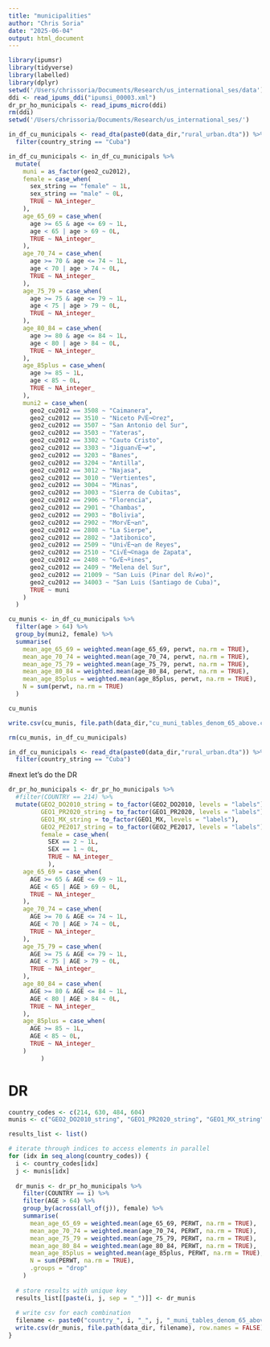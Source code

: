 ```yaml
---
title: "municipalities"
author: "Chris Soria"
date: "2025-06-04"
output: html_document
---
```

```r
library(ipumsr)
library(tidyverse)
library(labelled)
library(dplyr)
setwd('/Users/chrissoria/Documents/Research/us_international_ses/data')
ddi <- read_ipums_ddi("ipumsi_00003.xml")
dr_pr_ho_municipals <- read_ipums_micro(ddi)
rm(ddi)
setwd('/Users/chrissoria/Documents/Research/us_international_ses/')
```


```r
in_df_cu_municipals <- read_dta(paste0(data_dir,"rural_urban.dta")) %>% 
  filter(country_string == "Cuba")
```

```r
in_df_cu_municipals <- in_df_cu_municipals %>%
  mutate(
    muni = as_factor(geo2_cu2012),
    female = case_when(
      sex_string == "female" ~ 1L,
      sex_string == "male" ~ 0L,
      TRUE ~ NA_integer_
    ),
    age_65_69 = case_when(
      age >= 65 & age <= 69 ~ 1L,
      age < 65 | age > 69 ~ 0L,
      TRUE ~ NA_integer_
    ),
    age_70_74 = case_when(
      age >= 70 & age <= 74 ~ 1L,
      age < 70 | age > 74 ~ 0L,
      TRUE ~ NA_integer_
    ),
    age_75_79 = case_when(
      age >= 75 & age <= 79 ~ 1L,
      age < 75 | age > 79 ~ 0L,
      TRUE ~ NA_integer_
    ),
    age_80_84 = case_when(
      age >= 80 & age <= 84 ~ 1L,
      age < 80 | age > 84 ~ 0L,
      TRUE ~ NA_integer_
    ),
    age_85plus = case_when(
      age >= 85 ~ 1L,
      age < 85 ~ 0L,
      TRUE ~ NA_integer_
    ),
    muni2 = case_when(
      geo2_cu2012 == 3508 ~ "Caimanera",
      geo2_cu2012 == 3510 ~ "Niceto P√É¬©rez",
      geo2_cu2012 == 3507 ~ "San Antonio del Sur",
      geo2_cu2012 == 3503 ~ "Yateras",
      geo2_cu2012 == 3302 ~ "Cauto Cristo",
      geo2_cu2012 == 3303 ~ "Jiguan√É¬≠",
      geo2_cu2012 == 3203 ~ "Banes",
      geo2_cu2012 == 3204 ~ "Antilla",
      geo2_cu2012 == 3012 ~ "Najasa",
      geo2_cu2012 == 3010 ~ "Vertientes",
      geo2_cu2012 == 3004 ~ "Minas",
      geo2_cu2012 == 3003 ~ "Sierra de Cubitas",
      geo2_cu2012 == 2906 ~ "Florencia",
      geo2_cu2012 == 2901 ~ "Chambas",
      geo2_cu2012 == 2903 ~ "Bolivia",
      geo2_cu2012 == 2902 ~ "Mor√É¬≥n",
      geo2_cu2012 == 2808 ~ "La Sierpe",
      geo2_cu2012 == 2802 ~ "Jatibonico",
      geo2_cu2012 == 2509 ~ "Uni√É¬≥n de Reyes",
      geo2_cu2012 == 2510 ~ "Ci√É¬©naga de Zapata",
      geo2_cu2012 == 2408 ~ "G√É¬ºines",
      geo2_cu2012 == 2409 ~ "Melena del Sur",
      geo2_cu2012 == 21009 ~ "San Luis (Pinar del R√≠o)",
      geo2_cu2012 == 34003 ~ "San Luis (Santiago de Cuba)",
      TRUE ~ muni
    )
  )

cu_munis <- in_df_cu_municipals %>% 
  filter(age > 64) %>% 
  group_by(muni2, female) %>% 
  summarise(
    mean_age_65_69 = weighted.mean(age_65_69, perwt, na.rm = TRUE),
    mean_age_70_74 = weighted.mean(age_70_74, perwt, na.rm = TRUE),
    mean_age_75_79 = weighted.mean(age_75_79, perwt, na.rm = TRUE),
    mean_age_80_84 = weighted.mean(age_80_84, perwt, na.rm = TRUE),
    mean_age_85plus = weighted.mean(age_85plus, perwt, na.rm = TRUE), 
    N = sum(perwt, na.rm = TRUE)
  )

cu_munis

write.csv(cu_munis, file.path(data_dir,"cu_muni_tables_denom_65_above.csv"))
```

```r
rm(cu_munis, in_df_cu_municipals)
```

```r
in_df_cu_municipals <- read_dta(paste0(data_dir,"rural_urban.dta")) %>% 
  filter(country_string == "Cuba")
```
#next let's do the DR
```r
dr_pr_ho_municipals <- dr_pr_ho_municipals %>% 
  #filter(COUNTRY == 214) %>% 
  mutate(GEO2_DO2010_string = to_factor(GEO2_DO2010, levels = "labels"),
         GEO1_PR2020_string = to_factor(GEO1_PR2020, levels = "labels"),
         GEO1_MX_string = to_factor(GEO1_MX, levels = "labels"),
         GEO2_PE2017_string = to_factor(GEO2_PE2017, levels = "labels"),
         female = case_when(
           SEX == 2 ~ 1L,
           SEX == 1 ~ 0L,
           TRUE ~ NA_integer_
           ),
    age_65_69 = case_when(
      AGE >= 65 & AGE <= 69 ~ 1L,
      AGE < 65 | AGE > 69 ~ 0L,
      TRUE ~ NA_integer_
    ),
    age_70_74 = case_when(
      AGE >= 70 & AGE <= 74 ~ 1L,
      AGE < 70 | AGE > 74 ~ 0L,
      TRUE ~ NA_integer_
    ),
    age_75_79 = case_when(
      AGE >= 75 & AGE <= 79 ~ 1L,
      AGE < 75 | AGE > 79 ~ 0L,
      TRUE ~ NA_integer_
    ),
    age_80_84 = case_when(
      AGE >= 80 & AGE <= 84 ~ 1L,
      AGE < 80 | AGE > 84 ~ 0L,
      TRUE ~ NA_integer_
    ),
    age_85plus = case_when(
      AGE >= 85 ~ 1L,
      AGE < 85 ~ 0L,
      TRUE ~ NA_integer_
    )
         )
```
# DR
```r
country_codes <- c(214, 630, 484, 604)
munis <- c("GEO2_DO2010_string", "GEO1_PR2020_string", "GEO1_MX_string", "GEO2_PE2017_string")

results_list <- list()

# iterate through indices to access elements in parallel
for (idx in seq_along(country_codes)) {
  i <- country_codes[idx]
  j <- munis[idx]
  
  dr_munis <- dr_pr_ho_municipals %>% 
    filter(COUNTRY == i) %>% 
    filter(AGE > 64) %>% 
    group_by(across(all_of(j)), female) %>% 
    summarise(
      mean_age_65_69 = weighted.mean(age_65_69, PERWT, na.rm = TRUE),
      mean_age_70_74 = weighted.mean(age_70_74, PERWT, na.rm = TRUE),
      mean_age_75_79 = weighted.mean(age_75_79, PERWT, na.rm = TRUE),
      mean_age_80_84 = weighted.mean(age_80_84, PERWT, na.rm = TRUE),
      mean_age_85plus = weighted.mean(age_85plus, PERWT, na.rm = TRUE), 
      N = sum(PERWT, na.rm = TRUE),
      .groups = "drop"
    )
  
  # store results with unique key
  results_list[[paste(i, j, sep = "_")]] <- dr_munis
  
  # write csv for each combination
  filename <- paste0("country_", i, "_", j, "_muni_tables_denom_65_above.csv")
  write.csv(dr_munis, file.path(data_dir, filename), row.names = FALSE)
}
```

